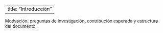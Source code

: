 ﻿---
title: "Introducción"
---

Motivación, preguntas de investigación, contribución esperada y estructura del documento.
